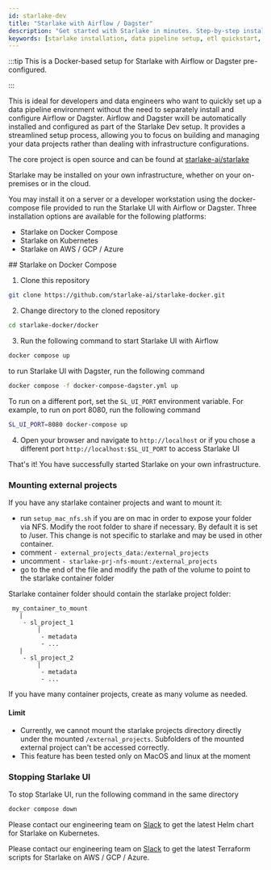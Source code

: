 ```yaml
---
id: starlake-dev
title: "Starlake with Airflow / Dagster"
description: "Get started with Starlake in minutes. Step-by-step installation guide for Docker, Linux, MacOS, and Windows with cloud integration examples."
keywords: [starlake installation, data pipeline setup, etl quickstart, docker etl, cloud integration]
---
```


:::tip
This is a Docker-based setup for Starlake with Airflow or Dagster pre-configured.

:::

This is ideal for developers and data engineers 
who want to quickly set up a data pipeline environment without the need to separately install and configure Airflow or Dagster.
Airflow and Dagster wxill be automatically installed and configured as part of the Starlake Dev setup.
It provides a streamlined setup process, allowing you to focus on building and managing your data projects 
rather than dealing with infrastructure configurations.

The core project is open source and can be found at [starlake-ai/starlake](https://github.com/starlake-ai/starlake)

Starlake may be installed on your own infrastructure, whether on your on-premises or in the cloud.

You may install it on a server or a developer workstation using the docker-compose file provided to run the Starlake UI with Airflow or Dagster.
Three installation options are available for the following platforms:
- Starlake on Docker Compose
- Starlake on Kubernetes
- Starlake on AWS / GCP / Azure



<Tabs groupId="small-data-setup-options">
<TabItem value="docker-compose" label="🐳 Starlake on Docker Compose">
## Starlake on Docker Compose

1. Clone this repository
```bash
git clone https://github.com/starlake-ai/starlake-docker.git
```

2. Change directory to the cloned repository
```bash
cd starlake-docker/docker
```

3. Run the following command to start Starlake UI with Airflow
```bash
docker compose up
```

to run Starlake UI with Dagster, run the following command
```bash
docker compose -f docker-compose-dagster.yml up
```


To run on a different port, set the `SL_UI_PORT` environment variable. For example, to run on port 8080, run the following command
```bash
SL_UI_PORT=8080 docker-compose up
```

4. Open your browser and navigate to `http://localhost` or if you chose a different port `http://localhost:$SL_UI_PORT` to access Starlake UI

That's it! You have successfully started Starlake on your own infrastructure.

### Mounting external projects

If you have any starlake container projects and want to mount it:
- run `setup_mac_nfs.sh` if you are on mac in order to expose your folder via NFS.
  Modify the root folder to share if necessary. By default it is set to /user.
  This change is not specific to starlake and may be used in other container.
- comment `- external_projects_data:/external_projects`
- uncomment `- starlake-prj-nfs-mount:/external_projects`
- go to the end of the file and modify the path of the volume to point to the starlake container folder

Starlake container folder should contain the starlake project folder:

```
 my_container_to_mount
   |
    - sl_project_1
        |
         - metadata
         - ...
   |
    - sl_project_2
        |
         - metadata
         - ...
```

If you have many container projects, create as many volume as needed.

#### Limit

- Currently, we cannot mount the starlake projects directory directly under the mounted `/external_projects`. Subfolders of the mounted external project can't be accessed correctly.
- This feature has been tested only on MacOS and linux at the moment


### Stopping Starlake UI
To stop Starlake UI, run the following command in the same directory
```bash
docker compose down
```

</TabItem>
<TabItem value="k8s" label="&#x2752; Starlake on Kubernetes">

Please contact our engineering team on [Slack](https://starlakeai.slack.com) to get the latest Helm chart for Starlake on Kubernetes.

</TabItem>

<TabItem value="cloud" label="&#x2601; Starlake on  AWS / GCP / Azure">

Please contact our engineering team on [Slack](https://starlakeai.slack.com) to get the latest Terraform scripts for Starlake on AWS / GCP / Azure.

</TabItem>
</Tabs>
